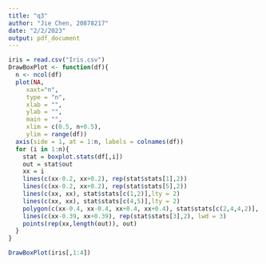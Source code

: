 ```yaml
---
title: "q3"
author: "Jie Chen, 20878217"
date: "2/2/2023"
output: pdf_document
---
```


```r
iris = read.csv("Iris.csv")
DrawBoxPlot <- function(df){
  n <- ncol(df)
  plot(NA,
     xaxt="n",
     type = "n",
     xlab = "",
     ylab = "",
     main = "",
     xlim = c(0.5, n+0.5),
     ylim = range(df))
  axis(side = 1, at = 1:n, labels = colnames(df))
  for (i in 1:n){
    stat = boxplot.stats(df[,i])
    out = stat$out
    xx = i
    lines(c(xx-0.2, xx+0.2), rep(stat$stats[1],2))
    lines(c(xx-0.2, xx+0.2), rep(stat$stats[5],2))
    lines(c(xx, xx), stat$stats[c(1,2)],lty = 2)
    lines(c(xx, xx), stat$stats[c(4,5)],lty = 2)
    polygon(c(xx-0.4, xx-0.4, xx+0.4, xx+0.4), stat$stats[c(2,4,4,2)], col = "grey")
    lines(c(xx-0.39, xx+0.39), rep(stat$stats[3],2), lwd = 3)
    points(rep(xx,length(out)), out)
  }
}

DrawBoxPlot(iris[,1:4])
```

